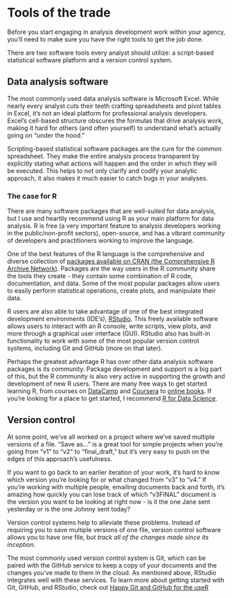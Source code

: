 # Tools of the trade

Before you start engaging in analysis development work within your agency, you'll need to make sure you have the right tools to get the job done.

There are two software tools every analyst should utilize: a script-based statistical software platform and a version control system.

## Data analysis software

The most commonly used data analysis software is Microsoft Excel. While nearly every analyst cuts their teeth crafting spreadsheets and pivot tables in Excel, it's not an ideal platform for professional analysis developers. Excel's cell-based structure obscures the formulas that drive analysis work, making it hard for others (and often yourself) to understand what's actually going on "under the hood."

Scripting-based statistical software packages are the cure for the common spreadsheet. They make the entire analysis process transparent by explicitly stating what actions will happen and the order in which they will be executed. This helps to not only clarify and codify your  analytic approach, it also makes it much easier to catch bugs in your analyses.

### The case for R

There are many software packages that are well-suited for data analysis, but I use and heartily recommend using R as your main platform for data analysis. R is free (a very important feature to analysis developers working in the public/non-profit sectors), open-source, and has a vibrant community of developers and practitioners working to improve the language. 

One of the best features of the R language is the comprehensive and diverse collection of [packages available on CRAN (the Comprehensive R Archive Network)](https://cran.r-project.org). Packages are the way users in the R community share the tools they create - they contain some combination of R code, documentation, and data. Some of the most popular packages allow users to easily perform statistical operations, create plots, and manipulate their data. 

R users are also able to take advantage of one of the best integrated development environments (IDE's), [RStudio](http://www.rstudio.com). This freely available software allows users to interact with an R console, write scripts, view plots, and more through a graphical user interface (GUI). RStudio also has built-in functionality to work with some of the most popular version control systems, including Git and GitHub (more on that later).

Perhaps the greatest advantage R has over other data analysis software packages is its community. Package development and support is a big part of this, but the R community is also very active in supporting the growth and development of new R users. There are many free ways to get started learning R, from courses on [DataCamp](https://www.datacamp.com) and  [Coursera](http://www.coursera.org) to [online books](http://www.bookdown.org). If you're looking for a place to get started, I recommend [R for Data Science](http://r4ds.had.co.nz/). 

## Version control

At some point, we've all worked on a project where we've saved multiple versions of a file. "Save as..." is a great tool for simple projects when you're going from "v1" to "v2" to "final_draft," but it's very easy to push on the edges of this approach's usefulness. 

If you want to go back to an earlier iteration of your work, it's hard to know which version you're looking for or what changed from "v3" to "v4." If you're working with multiple people, emailing documents back and forth, it's amazing how quickly you can lose track of which "v3FINAL" document is the version you want to be looking at right now - is it the one Jane sent yesterday or is the one Johnny sent today?

Version control systems help to alleviate these problems. Instead of requiring you to save multiple versions of one file, version control software allows you to have one file, but *track all of the changes made since its inception.* 

The most commonly used version control system is Git, which can be paired with the GitHub service to keep a copy of your documents and the changes you've made to them in the cloud. As mentioned above, RStudio integrates well with these services. To learn more about getting started with Git, GitHub, and RStudio, check out [Happy Git and GitHub for the useR](http://happygitwithr.com/)
